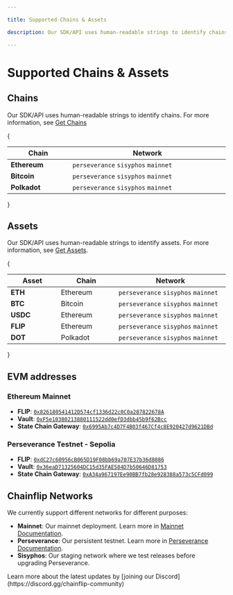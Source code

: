```yaml
---

title: Supported Chains & Assets

description: Our SDK/API uses human-readable strings to identify chains.

---
```



# Supported Chains & Assets

## Chains

Our SDK/API uses human-readable strings to identify chains. For more information, see [Get Chains](../integrations/javascript-sdk/get-chains.md "mention")

{<table>

  <thead>
    <tr>
      <th width="200">Chain</th>
      <th width="700" data-type="select" data-multiple>
        Network
      </th>
    </tr>
  </thead>
  <tbody>
    <tr>
      <td>
        <strong>Ethereum</strong>
      </td>
      <td><code>perseverance</code> <code>sisyphos</code> <code>mainnet</code></td>
    </tr>
    <tr>
      <td>
        <strong>Bitcoin</strong>
      </td>
      <td><code>perseverance</code> <code>sisyphos</code> <code>mainnet</code></td>
    </tr>
    <tr>
      <td>
        <strong>Polkadot</strong>
      </td>
      <td><code>perseverance</code> <code>sisyphos</code> <code>mainnet</code></td>
    </tr>
  </tbody>
</table>}

## Assets

Our SDK/API uses human-readable strings to identify assets. For more information, see [Get Assets](../integrations/javascript-sdk/get-assets.md "mention").

{<table>

  <thead>
    <tr>
      <th width="200">Asset</th>
      <th width="200" data-type="select">
        Chain
      </th>
      <th width="500" data-type="select" data-multiple>
        Network
      </th>
    </tr>
  </thead>
  <tbody>
    <tr>
      <td>
        <strong>ETH</strong>
      </td>
      <td>Ethereum</td>
      <td><code>perseverance</code> <code>sisyphos</code> <code>mainnet</code></td>
    </tr>
    <tr>
      <td>
        <strong>BTC</strong>
      </td>
      <td>Bitcoin</td>
      <td><code>perseverance</code> <code>sisyphos</code> <code>mainnet</code></td>
    </tr>
    <tr>
      <td>
        <strong>USDC</strong>
      </td>
      <td>Ethereum</td>
      <td><code>perseverance</code> <code>sisyphos</code> <code>mainnet</code></td>
    </tr>
    <tr>
      <td>
        <strong>FLIP</strong>
      </td>
      <td>Ethereum</td>
      <td><code>perseverance</code> <code>sisyphos</code> <code>mainnet</code></td>
    </tr>
    <tr>
      <td>
        <strong>DOT</strong>
      </td>
      <td>Polkadot</td>
      <td><code>perseverance</code> <code>sisyphos</code> <code>mainnet</code></td>
    </tr>
  </tbody>
</table>}

## EVM addresses

### Ethereum Mainnet

- **FLIP**: [`0x826180541412D574cf1336d22c0C0a287822678A`](https://etherscan.io/address/0x826180541412D574cf1336d22c0C0a287822678A)
- **Vault**: [`0xF5e10380213880111522dd0efD3dbb45b9f62Bcc`](https://etherscan.io/address/0xF5e10380213880111522dd0efD3dbb45b9f62Bcc)
- **State Chain Gateway**: [`0x6995Ab7c4D7F4B03f467Cf4c8E920427d9621DBd`](https://etherscan.io/address/0x6995Ab7c4D7F4B03f467Cf4c8E920427d9621DBd)

### Perseverance Testnet - Sepolia

- **FLIP**: [`0xdC27c60956cB065D19F08bb69a707E37b36d8086`](https://sepolia.etherscan.io/address/0xdC27c60956cB065D19F08bb69a707E37b36d8086)
- **Vault**: [`0x36eaD71325604DC15d35FAE584D7b50646D81753`](https://sepolia.etherscan.io/address/0x36eaD71325604DC15d35FAE584D7b50646D81753)
- **State Chain Gateway**: [`0xA34a967197Ee90BB7fb28e928388a573c5CFd099`](https://sepolia.etherscan.io/address/0xA34a967197Ee90BB7fb28e928388a573c5CFd099)


## Chainflip Networks

We currently support different networks for different purposes:

- **Mainnet**: Our mainnet deployment. Learn more in [Mainnet Documentation](../../mainnet/validator-setup/prerequisites).
- **Perseverance**: Our persistent testnet. Learn more in [Perseverance Documentation](../../testnet/validator-documentation).
- **Sisyphos**: Our staging network where we test releases before upgrading Perseverance.

<Callout type="info">
  Learn more about the latest updates by [joining our
  Discord](https://discord.gg/chainflip-community)
</Callout>
